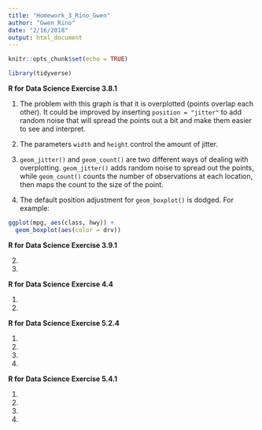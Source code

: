 ```yaml
---
title: "Homework_3_Rino_Gwen"
author: "Gwen Rino"
date: "2/16/2018"
output: html_document
---
```


```r
knitr::opts_chunk$set(echo = TRUE)
```

```r
library(tidyverse)
```

**R for Data Science Exercise 3.8.1**

1. The problem with this graph is that it is overplotted (points overlap each other). It could be improved by inserting `position = "jitter"` to add random noise that will spread the points out a bit and make them easier to see and interpret.

2. The parameters `width` and `height` control the amount of jitter.

3. `geom_jitter()` and `geom_count()` are two different ways of dealing with overplotting. `geom_jitter()` adds random noise to spread out the points, while `geom_count()` counts the number of observations at each location, then maps the count to the size of the point.

4. The default position adjustment for `geom_boxplot()` is dodged. For example:

```r
ggplot(mpg, aes(class, hwy)) + 
  geom_boxplot(aes(color = drv))
```

**R for Data Science Exercise 3.9.1**

2.

4.

**R for Data Science Exercise 4.4**

1.

2.

**R for Data Science Exercise 5.2.4**

1.

2.

3.

4.

**R for Data Science Exercise 5.4.1**

1.

2.

3.

4.